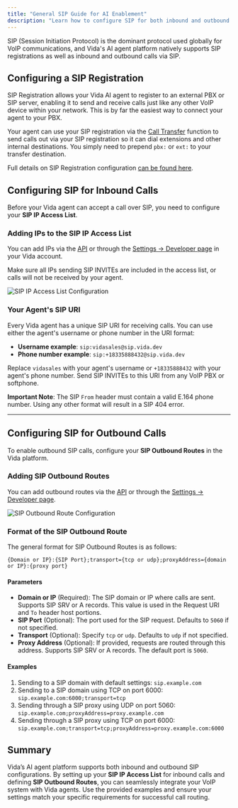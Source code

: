 ```yaml
---
title: "General SIP Guide for AI Enablement"
description: "Learn how to configure SIP for both inbound and outbound calls with Vida AI phone agents."
---
```


SIP (Session Initiation Protocol) is the dominant protocol used globally for VoIP communications, and Vida's AI agent platform natively supports SIP registrations as well as inbound and outbound calls via SIP.

## Configuring a SIP Registration

SIP Registration allows your Vida AI agent to register to an external PBX or SIP server, enabling it to send and receive calls just like any other VoIP device within your network. This is by far the easiest way to connect your agent to your PBX.

Your agent can use your SIP registration via the [Call Transfer](/docs/functions/call-transfer) function to send calls out via your SIP registration so it can dial extensions and other internal destinations. You simply need to prepend `pbx:` or `ext:` to your transfer destination.

Full details on SIP Registration configuration [can be found here](/docs/sip/sip-registration).

## Configuring SIP for Inbound Calls

Before your Vida agent can accept a call over SIP, you need to configure your **SIP IP Access List**. 

### Adding IPs to the SIP IP Access List
You can add IPs via the [API](/api-reference/sip/list-sip-ip-whitelist) or through the [Settings -> Developer page](/app/inbox?filter=priority&settings=true&showOrgSettings=true&settingsTab=developers) in your Vida account.

Make sure all IPs sending SIP INVITEs are included in the access list, or calls will not be received by your agent.

![SIP IP Access List Configuration](https://vidapublic.s3.us-east-2.amazonaws.com/vida-sip-access-list.png "SIP IP Access List Configuration")

### Your Agent's SIP URI
Every Vida agent has a unique SIP URI for receiving calls. You can use either the agent's username or phone number in the URI format:

- **Username example**: `sip:vidasales@sip.vida.dev`
- **Phone number example**: `sip:+18335888432@sip.vida.dev`

Replace `vidasales` with your agent's username or `+18335888432` with your agent's phone number. Send SIP INVITEs to this URI from any VoIP PBX or softphone.

**Important Note**: The SIP `From` header must contain a valid E.164 phone number. Using any other format will result in a SIP 404 error.

---

## Configuring SIP for Outbound Calls

To enable outbound SIP calls, configure your **SIP Outbound Routes** in the Vida platform.

### Adding SIP Outbound Routes
You can add outbound routes via the [API](/docs/api-reference/sip/add-sip-outbound-route) or through the [Settings -> Developer page](/app/inbox?filter=priority&settings=true&showOrgSettings=true&settingsTab=developers).

![SIP Outbound Route Configuration](https://vidapublic.s3.us-east-2.amazonaws.com/vida-sip-outbound-routes.png "SIP Outbound Route Configuration")

### Format of the SIP Outbound Route
The general format for SIP Outbound Routes is as follows:

`{Domain or IP}:{SIP Port};transport={tcp or udp};proxyAddress={domain or IP}:{proxy port}`


#### Parameters
- **Domain or IP** (Required): The SIP domain or IP where calls are sent. Supports SIP SRV or A records. This value is used in the Request URI and `To` header host portions.
- **SIP Port** (Optional): The port used for the SIP request. Defaults to `5060` if not specified.
- **Transport** (Optional): Specify `tcp` or `udp`. Defaults to `udp` if not specified.
- **Proxy Address** (Optional): If provided, requests are routed through this address. Supports SIP SRV or A records. The default port is `5060`.

#### Examples
1. Sending to a SIP domain with default settings: `sip.example.com`
2. Sending to a SIP domain using TCP on port 6000: `sip.example.com:6000;transport=tcp`
3. Sending through a SIP proxy using UDP on port 5060: `sip.example.com;proxyAddress=proxy.example.com`
4. Sending through a SIP proxy using TCP on port 6000: `sip.example.com;transport=tcp;proxyAddress=proxy.example.com:6000`


## Summary

Vida’s AI agent platform supports both inbound and outbound SIP configurations. By setting up your **SIP IP Access List** for inbound calls and defining **SIP Outbound Routes**, you can seamlessly integrate your VoIP system with Vida agents. Use the provided examples and ensure your settings match your specific requirements for successful call routing.



